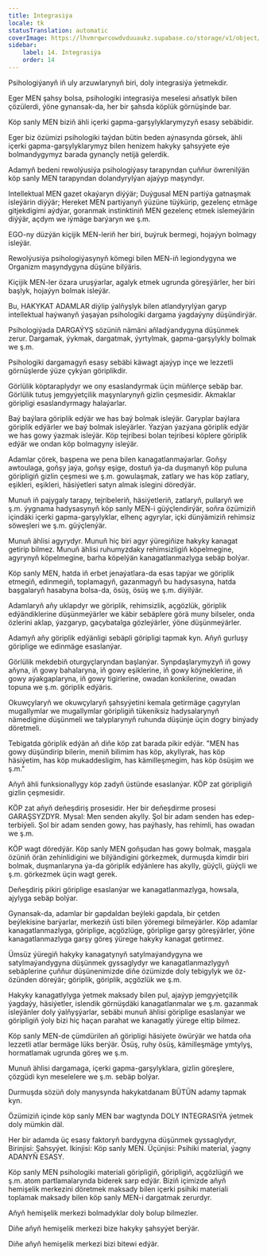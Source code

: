 ```yaml
---
title: Integrasiýa
locale: tk
statusTranslation: automatic
coverImage: https://lhvmrqwrcowdvduuaukz.supabase.co/storage/v1/object/public/strapi-uploads/small_cover-educacion-fundamental.webp-2d51a7828a2b1309555be27f7e2a61a0.webp
sidebar:
    label: 14. Integrasiýa
    order: 14
---
```

Psihologiýanyň iň uly arzuwlarynyň biri, doly integrasiýa ýetmekdir.

Eger MEN şahsy bolsa, psihologiki integrasiýa meselesi aňsatlyk bilen çözülerdi, ýöne gynansak-da, her bir şahsda köplük görnüşinde bar.

Köp sanly MEN biziň ähli içerki gapma-garşylyklarymyzyň esasy sebäbidir.

Eger biz özümizi psihologiki taýdan bütin beden aýnasynda görsek, ähli içerki gapma-garşylyklarymyz bilen henizem hakyky şahsyýete eýe bolmandygymyz barada gynançly netijä gelerdik.

Adamyň bedeni rewolýusiýa psihologiýasy tarapyndan çuňňur öwrenilýän köp sanly MEN tarapyndan dolandyrylýan ajaýyp maşyndyr.

Intellektual MEN gazet okaýaryn diýýär; Duýgusal MEN partiýa gatnaşmak isleýärin diýýär; Hereket MEN partiýanyň ýüzüne tüýkürip, gezelenç etmäge gitjekdigimi aýdýar, goranmak instinktiniň MEN gezelenç etmek islemeýärin diýýär, açdym we iýmäge barýaryn we ş.m.

EGO-ny düzýän kiçijik MEN-leriň her biri, buýruk bermegi, hojaýyn bolmagy isleýär.

Rewolýusiýa psihologiýasynyň kömegi bilen MEN-iň legiondygyna we Organizm maşyndygyna düşüne bilýäris.

Kiçijik MEN-ler özara uruşýarlar, agalyk etmek ugrunda göreşýärler, her biri başlyk, hojaýyn bolmak isleýär.

Bu, HAKYKAT ADAMLAR diýlip ýalňyşlyk bilen atlandyrylýan garyp intellektual haýwanyň ýaşaýan psihologiki dargama ýagdaýyny düşündirýär.

Psihologiýada DARGAÝYŞ sözüniň nämäni aňladýandygyna düşünmek zerur. Dargamak, ýykmak, dargatmak, ýyrtylmak, gapma-garşylykly bolmak we ş.m.

Psihologiki dargamagyň esasy sebäbi käwagt ajaýyp inçe we lezzetli görnüşlerde ýüze çykýan göriplikdir.

Görlülik köptaraplydyr we ony esaslandyrmak üçin müňlerçe sebäp bar. Görlülik tutuş jemgyýetçilik maşynlarynyň gizlin çeşmesidir. Akmaklar göripligi esaslandyrmagy halaýarlar.

Baý baýlara göriplik edýär we has baý bolmak isleýär. Garyplar baýlara göriplik edýärler we baý bolmak isleýärler. Ýazýan ýazýana göriplik edýär we has gowy ýazmak isleýär. Köp tejribesi bolan tejribesi köplere göriplik edýär we ondan köp bolmagyny isleýär.

Adamlar çörek, başpena we pena bilen kanagatlanmaýarlar. Goňşy awtoulaga, goňşy jaýa, goňşy eşige, dostuň ýa-da duşmanyň köp puluna göripligiň gizlin çeşmesi we ş.m. gowulaşmak, zatlary we has köp zatlary, eşikleri, eşikleri, häsiýetleri satyn almak islegini döredýär.

Munuň iň pajygaly tarapy, tejribeleriň, häsiýetleriň, zatlaryň, pullaryň we ş.m. ýygnama hadysasynyň köp sanly MEN-i güýçlendirýär, soňra özümiziň içindäki içerki gapma-garşylyklar, elhenç agyrylar, içki dünýämiziň rehimsiz söweşleri we ş.m. güýçlenýär.

Munuň ählisi agyrydyr. Munuň hiç biri agyr ýüregiňize hakyky kanagat getirip bilmez. Munuň ählisi ruhumyzdaky rehimsizligiň köpelmegine, agyrynyň köpelmegine, barha köpelýän kanagatlanmazlyga sebäp bolýar.

Köp sanly MEN, hatda iň erbet jenaýatlara-da esas tapýar we göriplik etmegiň, edinmegiň, toplamagyň, gazanmagyň bu hadysasyna, hatda başgalaryň hasabyna bolsa-da, ösüş, ösüş we ş.m. diýilýär.

Adamlaryň aňy uklapdyr we göriplik, rehimsizlik, açgözlük, göriplik edýändiklerine düşünmeýärler we käbir sebäplere görä muny bilseler, onda özlerini aklap, ýazgaryp, gaçybatalga gözleýärler, ýöne düşünmeýärler.

Adamyň aňy göriplik edýänligi sebäpli göripligi tapmak kyn. Aňyň gurluşy göriplige we edinmäge esaslanýar.

Görlülik mekdebiň oturgyçlaryndan başlanýar. Synpdaşlarymyzyň iň gowy aňyna, iň gowy bahalaryna, iň gowy eşiklerine, iň gowy köýneklerine, iň gowy aýakgaplaryna, iň gowy tigirlerine, owadan konkilerine, owadan topuna we ş.m. göriplik edýäris.

Okuwçylaryň we okuwçylaryň şahsyýetini kemala getirmäge çagyrylan mugallymlar we mugallymlar göripligiň tükeniksiz hadysalarynyň nämedigine düşünmeli we talyplarynyň ruhunda düşünje üçin dogry binýady döretmeli.

Tebigatda göriplik edýän aň diňe köp zat barada pikir edýär. "MEN has gowy düşündirip bilerin, meniň bilimim has köp, akyllyrak, has köp häsiýetim, has köp mukaddesligim, has kämilleşmegim, has köp ösüşim we ş.m."

Aňyň ähli funksionallygy köp zadyň üstünde esaslanýar. KÖP zat göripligiň gizlin çeşmesidir.

KÖP zat aňyň deňeşdiriş prosesidir. Her bir deňeşdirme prosesi GARAŞSYZDYR. Mysal: Men senden akylly. Şol bir adam senden has edep-terbiýeli. Şol bir adam senden gowy, has paýhasly, has rehimli, has owadan we ş.m.

KÖP wagt döredýär. Köp sanly MEN goňşudan has gowy bolmak, maşgala özüniň örän zehinlidigini we bilýändigini görkezmek, durmuşda kimdir biri bolmak, duşmanlaryna ýa-da göriplik edýänlere has akylly, güýçli, güýçli we ş.m. görkezmek üçin wagt gerek.

Deňeşdiriş pikiri göriplige esaslanýar we kanagatlanmazlyga, howsala, ajylyga sebäp bolýar.

Gynansak-da, adamlar bir gapdaldan beýleki gapdala, bir çetden beýlekisine barýarlar, merkeziň üsti bilen ýöremegi bilmeýärler. Köp adamlar kanagatlanmazlyga, göriplige, açgözlüge, göriplige garşy göreşýärler, ýöne kanagatlanmazlyga garşy göreş ýürege hakyky kanagat getirmez.

Ümsüz ýüregiň hakyky kanagatynyň satylmaýandygyna we satylmaýandygyna düşünmek gyssaglydyr we kanagatlanmazlygyň sebäplerine çuňňur düşünenimizde diňe özümizde doly tebigylyk we öz-özünden döreýär; göriplik, göriplik, açgözlük we ş.m.

Hakyky kanagatlylyga ýetmek maksady bilen pul, ajaýyp jemgyýetçilik ýagdaýy, häsiýetler, islendik görnüşdäki kanagatlanmalar we ş.m. gazanmak isleýänler doly ýalňyşýarlar, sebäbi munuň ählisi göriplige esaslanýar we göripligiň ýoly bizi hiç haçan parahat we kanagatly ýürege eltip bilmez.

Köp sanly MEN-de çümdürilen aň göripligi häsiýete öwürýär we hatda oňa lezzetli atlar bermäge lüks berýär. Ösüş, ruhy ösüş, kämilleşmäge ymtylyş, hormatlamak ugrunda göreş we ş.m.

Munuň ählisi dargamaga, içerki gapma-garşylyklara, gizlin göreşlere, çözgüdi kyn meselelere we ş.m. sebäp bolýar.

Durmuşda sözüň doly manysynda hakykatdanam BÜTÜN adamy tapmak kyn.

Özümiziň içinde köp sanly MEN bar wagtynda DOLY INTEGRASIÝA ýetmek doly mümkin däl.

Her bir adamda üç esasy faktoryň bardygyna düşünmek gyssaglydyr, Birinjisi: Şahsyýet. Ikinjisi: Köp sanly MEN. Üçünjisi: Psihiki material, ýagny ADANYŇ ESASY.

Köp sanly MEN psihologiki materiali göripligiň, göripligiň, açgözlügiň we ş.m. atom partlamalarynda biderek sarp edýär. Biziň içimizde aňyň hemişelik merkezini döretmek maksady bilen içerki psihiki materiali toplamak maksady bilen köp sanly MEN-i dargatmak zerurdyr.

Aňyň hemişelik merkezi bolmadyklar doly bolup bilmezler.

Diňe aňyň hemişelik merkezi bize hakyky şahsyýet berýär.

Diňe aňyň hemişelik merkezi bizi bitewi edýär.

